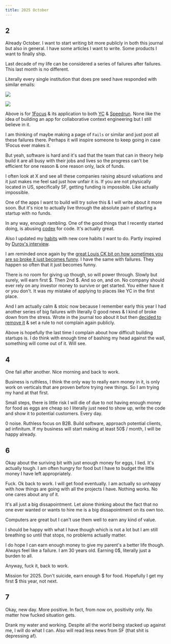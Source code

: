 ```yaml
---
title: 2025 October
---
```


## 2

Already October. I want to start writing bit more publicly in both this journal but also in general. I have some articles I want to write. Some products I want to finally ship.

Last decade of my life can be considered a series of failures after failures. This last month is no different.

Literally every single institution that does pre seed have responded with similar emails:

![](https://raw.githubusercontent.com/nikitavoloboev/media/main/nikiv/25-oct/speedrun-fail.png)

![](https://raw.githubusercontent.com/nikitavoloboev/media/main/nikiv/25-oct/yc-fail.png)

Above is for [1Focus](https://1focus.ai) & its application to both [YC](https://www.ycombinator.com) & [Speedrun](https://speedrun.a16z.com). None like the idea of building an app for collaborative context engineering but I still believe in it.

I am thinking of maybe making a page of `Fails` or similar and just post all these failures there. Perhaps it will inspire someone to keep going in case 1Focus ever makes it.

But yeah, software is hard and it's sad that the team that can in theory help build it are all busy with their jobs and lives so the progress can't be efficient for one reason & one reason only, lack of funds.

I often look at X and see all these companies raising absurd valuations and it just makes me feel sad just how unfair it is. If you are not physically located in US, specifically SF, getting funding is impossible. Like actually impossible.

One of the apps I want to build will try solve this & I will write about it more soon. But it's nice to actually live through the absolute pain of starting a startup with no funds.

In any way, enough rambling. One of the good things that I recently started doing, is abusing [codex](https://github.com/openai/codex) for code. It's actually great.

Also I updated my [habits](/habits) with new core habits I want to do. Partly inspired by [Durov's interview](https://www.youtube.com/watch?v=qjPH9njnaVU).

I am reminded once again by the [great Louis CK bit on how sometimes you are so broke it just becomes funny](https://www.youtube.com/watch?v=Y_-1l_SlA7c). I have the same with failures. They happen so often that it just becomes funny.

There is no room for giving up though, so will power through. Slowly but surely, will earn first $. Then 2nd $. And so on, and on. No company should ever rely on any investor money to survive or get started. You either have it or you don't. It was my mistake of applying to places like YC in the first place.

And I am actually calm & stoic now because I remember early this year I had another series of big failures with literally 0 good news & I kind of broke down from the stress. Wrote in the journal too about it but then [decided to remove it](https://github.com/nikitavoloboev/nikiv/commit/adec6fd05c23306a8e8f76398b42208816e4e932) & set a rule to not complain again publicly.

Above is hopefully the last time I complain about how difficult building startups is. I do think with enough time of bashing my head against the wall, something will come out of it. Will see.

## 4

One fail after another. Nice morning and back to work.

Business is ruthless, I think the only way to really earn money in it, is only work on verticals that are proven before trying new things. So I am trying my hand at that first.

Small steps, there is little risk I will die of due to not having enough money for food as eggs are cheap so I literally just need to show up, write the code and show it to potential customers. Every day.

0 noise. Ruthless focus on B2B. Build software, approach potential clients, ad infinitum. If my business will start making at least 50$ / month, I will be happy already.

## 6

Okay about the suriving bit with just enough money for eggs, I lied. It's actually tough. I am often hungry for food but I have to budget the little money I have left appropriately.

Fuck. Ok back to work. I will get food eventually. I am actually so unhappy with how things are going with all the projects I have. Nothing works. No one cares about any of it.

It's all just a big dissapointment. Let alone thinking about the fact that no one ever wanted or wants to hire me is a big dissapointment on its own too.

Computers are great but I can't use them well to earn any kind of value.

I should be happy with what I have though which is not a lot but I am still breathing so until that stops, no problems actually matter.

I do hope I can earn enough money to give my parent's a better life though. Always feel like a failure. I am 30 years old. Earning 0$, literally just a burden to all.

Anyway, fuck it, back to work.

Mission for 2025. Don't suicide, earn enough $ for food. Hopefully I get my first $ this year, not next.

## 7

Okay, new day. More positive. In fact, from now on, positivity only. No matter how fucked situation gets.

Drank my water and working. Despite all the world being stacked up against me, I will do what I can. Also will read less news from SF (that shit is depressing af).
